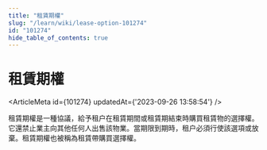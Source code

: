 ```yaml
---
title: "租賃期權"
slug: "/learn/wiki/lease-option-101274"
id: "101274"
hide_table_of_contents: true
---
```



# 租賃期權

<ArticleMeta id={101274} updatedAt={'2023-09-26 13:58:54'} />
<div className='border-solid border-b border-t-0 my-4 border-[var(--ifm-color-gray-300)]' />

租賃期權是一種協議，給予租户在租賃期間或租賃期結束時購買租賃物的選擇權。它還禁止業主向其他任何人出售該物業。當期限到期時，租户必須行使該選項或放棄。租賃期權也被稱為租賃帶購買選擇權。
